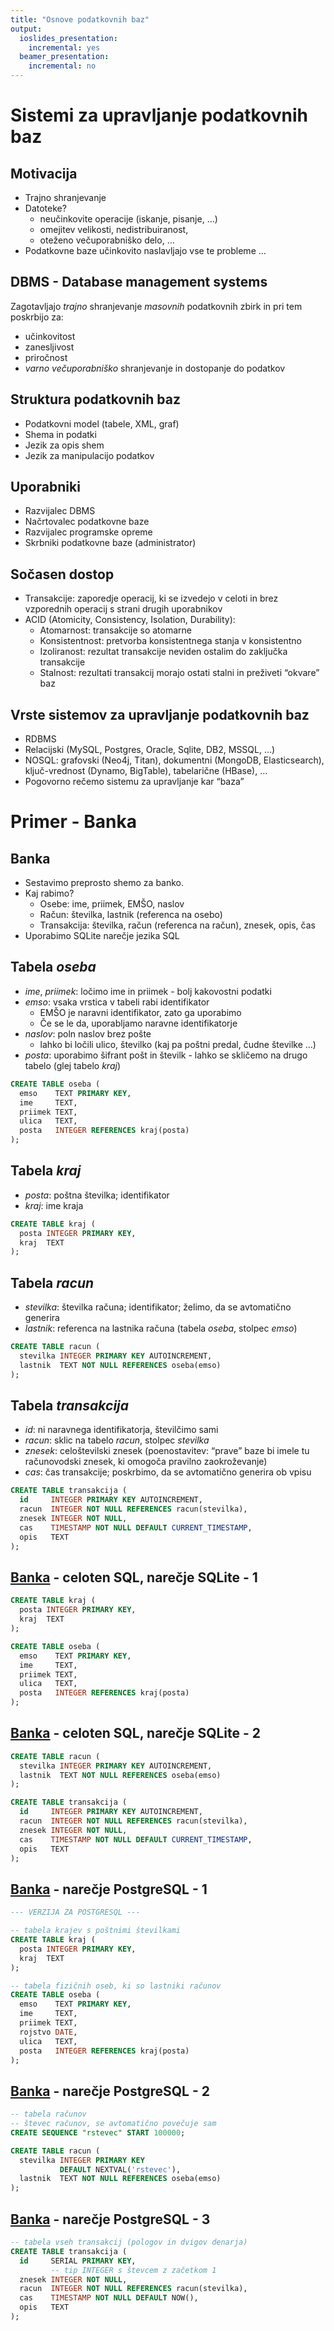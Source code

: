 ```yaml
---
title: "Osnove podatkovnih baz"
output:
  ioslides_presentation:
    incremental: yes
  beamer_presentation:
    incremental: no
---
```


# Sistemi za upravljanje podatkovnih baz

## Motivacija

- Trajno shranjevanje
- Datoteke?
    - neučinkovite operacije (iskanje, pisanje, ...)
    - omejitev velikosti, nedistribuiranost, 
    - oteženo večuporabniško delo, ...
- Podatkovne baze učinkovito naslavljajo vse te probleme ...


## DBMS - Database management systems

Zagotavljajo *trajno* shranjevanje *masovnih* podatkovnih zbirk in pri tem poskrbijo za:

- učinkovitost
- zanesljivost
- priročnost
- *varno večuporabniško* shranjevanje in dostopanje do podatkov


## Struktura podatkovnih baz

- Podatkovni model (tabele, XML, graf)
- Shema in podatki 
- Jezik za opis shem
- Jezik za manipulacijo podatkov


## Uporabniki

- Razvijalec DBMS
- Načrtovalec podatkovne baze
- Razvijalec programske opreme
- Skrbniki podatkovne baze (administrator)


## Sočasen dostop

- Transakcije: zaporedje operacij, ki se izvedejo v celoti in brez vzporednih operacij s strani drugih uporabnikov
- ACID (Atomicity, Consistency, Isolation, Durability):
    - Atomarnost: transakcije so atomarne
    - Konsistentnost: pretvorba konsistentnega stanja v konsistentno
    - Izoliranost: rezultat transakcije neviden ostalim do zaključka transakcije
    - Stalnost: rezultati transakcij morajo ostati stalni in preživeti "okvare" baz


## Vrste sistemov za upravljanje podatkovnih baz

- RDBMS
- Relacijski (MySQL, Postgres, Oracle, Sqlite, DB2, MSSQL, …)
- NOSQL: grafovski (Neo4j, Titan), dokumentni (MongoDB, Elasticsearch), ključ-vrednost (Dynamo, BigTable), tabelarične (HBase), ... 
- Pogovorno rečemo sistemu za upravljanje kar "baza"



# Primer - Banka

## Banka

- Sestavimo preprosto shemo za banko.
- Kaj rabimo?
    - Osebe: ime, priimek, EMŠO, naslov
    - Račun: številka, lastnik (referenca na osebo)
    - Transakcija: številka, račun (referenca na račun), znesek, opis, čas
- Uporabimo SQLite narečje jezika SQL


## Tabela *oseba* {.smaller .build}

- *ime*, *priimek*: ločimo ime in priimek - bolj kakovostni podatki
- *emso*: vsaka vrstica v tabeli rabi identifikator
    - EMŠO je naravni identifikator, zato ga uporabimo
    - Če se le da, uporabljamo naravne identifikatorje
- *naslov*: poln naslov brez pošte
    - lahko bi ločili ulico, številko (kaj pa poštni predal, čudne številke ...)
- *posta*: uporabimo šifrant pošt in številk - lahko se skličemo na drugo tabelo (glej tabelo *kraj*)
```sql
CREATE TABLE oseba (
  emso    TEXT PRIMARY KEY,
  ime     TEXT,
  priimek TEXT,
  ulica   TEXT,
  posta   INTEGER REFERENCES kraj(posta)
);
```


## Tabela *kraj* {.build}

- *posta*: poštna številka; identifikator
- *kraj*: ime kraja
```sql
CREATE TABLE kraj (
  posta INTEGER PRIMARY KEY,
  kraj  TEXT
);
```


## Tabela *racun* {.build}

- *stevilka*: številka računa; identifikator; želimo, da se avtomatično generira
- *lastnik*: referenca na lastnika računa (tabela *oseba*, stolpec *emso*)
```sql
CREATE TABLE racun (
  stevilka INTEGER PRIMARY KEY AUTOINCREMENT,
  lastnik  TEXT NOT NULL REFERENCES oseba(emso)
);
```


## Tabela *transakcija* {.smaller .build}

- *id*: ni naravnega identifikatorja, številčimo sami
- *racun*: sklic na tabelo *racun*, stolpec *stevilka*
- *znesek*: celoštevilski znesek (poenostavitev: "prave" baze bi imele tu računovodski znesek, ki omogoča pravilno zaokroževanje)
- *cas*: čas transakcije; poskrbimo, da se avtomatično generira ob vpisu
```sql
CREATE TABLE transakcija (
  id     INTEGER PRIMARY KEY AUTOINCREMENT,
  racun  INTEGER NOT NULL REFERENCES racun(stevilka),
  znesek INTEGER NOT NULL, 
  cas    TIMESTAMP NOT NULL DEFAULT CURRENT_TIMESTAMP,
  opis   TEXT
);
```


## [Banka](https://github.com/jaanos/OPB/tree/master/predavanja/prosojnice/01-uvod/banka.sql) - celoten SQL, narečje SQLite - 1

```sql
CREATE TABLE kraj (
  posta INTEGER PRIMARY KEY,
  kraj  TEXT
);

CREATE TABLE oseba (
  emso    TEXT PRIMARY KEY,
  ime     TEXT,
  priimek TEXT,
  ulica   TEXT,
  posta   INTEGER REFERENCES kraj(posta)
);
```


## [Banka](https://github.com/jaanos/OPB/tree/master/predavanja/prosojnice/01-uvod/banka.sql) - celoten SQL, narečje SQLite - 2

```sql
CREATE TABLE racun (
  stevilka INTEGER PRIMARY KEY AUTOINCREMENT,
  lastnik  TEXT NOT NULL REFERENCES oseba(emso)
);

CREATE TABLE transakcija (
  id     INTEGER PRIMARY KEY AUTOINCREMENT,
  racun  INTEGER NOT NULL REFERENCES racun(stevilka),
  znesek INTEGER NOT NULL, 
  cas    TIMESTAMP NOT NULL DEFAULT CURRENT_TIMESTAMP,
  opis   TEXT
);
```


## [Banka](https://github.com/jaanos/OPB/tree/master/predavanja/prosojnice/01-uvod/banka.postgresql) - narečje PostgreSQL - 1

```sql
--- VERZIJA ZA POSTGRESQL ---

-- tabela krajev s poštnimi številkami
CREATE TABLE kraj (
  posta INTEGER PRIMARY KEY,
  kraj	TEXT
);

-- tabela fizičnih oseb, ki so lastniki računov
CREATE TABLE oseba (
  emso    TEXT PRIMARY KEY,
  ime     TEXT,
  priimek TEXT,
  rojstvo DATE,
  ulica   TEXT,
  posta   INTEGER REFERENCES kraj(posta)
);
```


## [Banka](https://github.com/jaanos/OPB/tree/master/predavanja/prosojnice/01-uvod/banka.postgresql) - narečje PostgreSQL - 2 
```sql
-- tabela računov
-- števec računov, se avtomatično povečuje sam
CREATE SEQUENCE "rstevec" START 100000; 

CREATE TABLE racun (
  stevilka INTEGER PRIMARY KEY
           DEFAULT NEXTVAL('rstevec'),
  lastnik  TEXT NOT NULL REFERENCES oseba(emso)
);
```


## [Banka](https://github.com/jaanos/OPB/tree/master/predavanja/prosojnice/01-uvod/banka.postgresql) - narečje PostgreSQL - 3
```sql
-- tabela vseh transakcij (pologov in dvigov denarja)
CREATE TABLE transakcija (
  id     SERIAL PRIMARY KEY,
         -- tip INTEGER s števcem z začetkom 1
  znesek INTEGER NOT NULL,
  racun  INTEGER NOT NULL REFERENCES racun(stevilka),
  cas    TIMESTAMP NOT NULL DEFAULT NOW(),
  opis   TEXT
);
```

